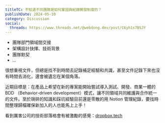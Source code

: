 ```yaml
---
titleTC: 不知道不同團隊是如何鞏固與紀錄開發制度的？
publishDate: 2024-05-10
category: Discussion
social:
  threads: https://www.threads.net/@webdong.dev/post/C6yh1s7BSJY
---
```


- 團隊部門領域間交接
- 架構設計抉擇、技術背景
- 團隊默契
- ...

很想重視文件，但總是找不到時間去記錄補足經驗和共識，甚至文件記錄下來也沒有時間去消化，還會被遺忘在某個角落。

近期目標是：在產品上希望在新的專案能開始嘗試導入測試、開發、商業一體的 BDD （Behavior-driven development）模式，讓不同領域共同維護與合作統一的文件。至於瑣碎的知識和踩坑經驗目前還是零散的用 Notion 管理紀錄，要找時間整理歸檔確保新加入的人也能馬上上手！

看到厲害公司的技術部落格會有被激勵的感覺：[dropbox.tech](https://dropbox.tech)
